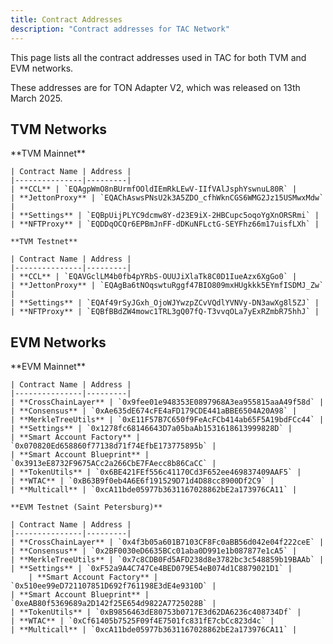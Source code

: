 ```yaml
---
title: Contract Addresses
description: "Contract addresses for TAC Network"
---
```


This page lists all the contract addresses used in TAC for both TVM and EVM networks.

<Info>
  These addresses are for TON Adapter V2, which was released on 13th March 2025.
</Info>

## TVM Networks

<Tabs>
  <Tab title="Mainnet">
    **TVM Mainnet**

    | Contract Name | Address |
    |---------------|---------|
    | **CCL** | `EQAgpWmO8nBUrmfOOldIEmRkLEwV-IIfVAlJsphYswnuL80R` |
    | **JettonProxy** | `EQAChAswsPNsU2k3A5ZDO_cfhWknCGS6WMG2Jz15USMwxMdw` |
    | **Settings** | `EQBpUijPLYC9dcmw8Y-d23E9iX-2HBCupc5oqoYgXnORSRmi` |
    | **NFTProxy** | `EQDDqOCQr6EPBmJnFF-dDKuNFLctG-SEYFhz66m17uisfLXh` |

  </Tab>

  <Tab title="Testnet">

    **TVM Testnet**

    | Contract Name | Address |
    |---------------|---------|
    | **CCL** | `EQAVGclLM4b0fb4pYRbS-OUUJiXlaTk8C0D1IueAzx6XgGo0` |
    | **JettonProxy** | `EQAgBa6tNOqswtuRggf47BIO809mxHUgkkk5EYmfISDMJ_Zw` |
    | **Settings** | `EQAf49rSyJGxh_OjoWJYwzpZCvVQdlYVNVy-DN3awXg8l5ZJ` |
    | **NFTProxy** | `EQBfBBdZW4mowc1TRL3gQ07fQ-T3vvqOLa7yExRZmbR75hhJ` |

  </Tab>
</Tabs>

## EVM Networks

<Tabs>
  <Tab title="Mainnet">
    **EVM Mainnet**

    | Contract Name | Address |
    |---------------|---------|
    | **CrossChainLayer** | `0x9fee01e948353E0897968A3ea955815aaA49f58d` |
    | **Consensus** | `0xAe635dE674cFE4aFD179CDE441aBBE6504A20A98` |
    | **MerkleTreeUtils** | `0xE11F57B7C650f9FeAcFCb414ab65F5A19bdFCc44` |
    | **Settings** | `0x1278fc68146643D7a05baAb1531618613999828D` |
    | **Smart Account Factory** | `0x070820Ed658860f77138d71f74EfbE173775895b` |
    | **Smart Account Blueprint** | `0x3913eE8732F9675ACc2a266CbE7FAecc8b86CaCC` |
    | **TokenUtils** | `0x6BE421FEf556c41170Cd3F652ee469837409AAF5` |
    | **WTAC** | `0xB63B9f0eb4A6E6f191529D71d4D88cc8900Df2C9` |
    | **Multicall** | `0xcA11bde05977b3631167028862bE2a173976CA11` |

  </Tab>

  <Tab title="Saint Petersburg Testnet">

    **EVM Testnet (Saint Petersburg)**

    | Contract Name | Address |
    |---------------|---------|
    | **CrossChainLayer** | `0x4f3b05a601B7103CF8Fc0aBB56d042e04f222ceE` |
    | **Consensus** | `0x2BF0030eD6635BCc01aba0D991e1b087877e1cA5` |
    | **MerkleTreeUtils** | `0x7c8CDB0Fd5AFD238d8e3782bc3c548859b19BAAb` |
    | **Settings** | `0xF52a9A4C747Ce4BED079E54eB074d1C8879021D1` |
        | **Smart Account Factory** | `0x510ee99eD721107851D692f761198E3dE4e9310D` |
    | **Smart Account Blueprint** | `0xeAB80f5369689a2D142f25E654d9822A7725028B` |
    | **TokenUtils** | `0xB9856463dE80753b0717E3d62DA6236c408734Df` |
    | **WTAC** | `0xCf61405b7525F09f4E7501fc831fE7cbCc823d4c` |
    | **Multicall** | `0xcA11bde05977b3631167028862bE2a173976CA11` |

  </Tab>
</Tabs>
